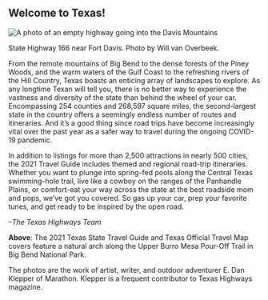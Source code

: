 
## Welcome to Texas!

<Row>
<Column colMd={5} colLg={8}>

![A photo of an empty highway going into the Davis Mountains](../images/state-highway-166-wvo.jpg)
<Caption>State Highway 166 near Fort Davis. Photo by Will van Overbeek.</Caption>

<PageDescription>

From the remote mountains of Big Bend to the dense forests of the Piney Woods, and the warm waters of the Gulf Coast to the refreshing rivers of the Hill Country, Texas boasts an enticing array of landscapes to explore. As any longtime Texan will tell you, there is no better way to experience the vastness and diversity of the state than behind the wheel of your car. Encompassing 254 counties and 268,597 square miles, the second-largest state in the country offers a seemingly endless number of routes and itineraries. And it’s a good thing since road trips have become increasingly vital over the past year as a safer way to travel during the ongoing COVID-19 pandemic. 

In addition to listings for more than 2,500 attractions in nearly 500 cities, the 2021 Travel Guide includes themed and regional road-trip itineraries. Whether you want to plunge into spring-fed pools along the Central Texas swimming-hole trail, live like a cowboy on the ranges of the Panhandle Plains, or comfort-eat your way across the state at the best roadside mom and pops, we’ve got you covered. So gas up your car, prep your favorite tunes, and get ready to be inspired by the open road.     

_–The Texas Highways Team_

</PageDescription>

</Column>

<Column colMd={2} colLg={3} offsetMd={1} offsetLg={1}>
<Aside>

**Above**: The 2021 Texas State Travel Guide and Texas Official Travel Map covers feature a natural arch along the Upper Burro Mesa Pour-Off Trail in Big Bend National Park. 

The photos are the work of artist, writer, and outdoor adventurer E. Dan Klepper of Marathon. Klepper is a frequent contributor to Texas Highways magazine.

</Aside>
</Column>
</Row>

<Row>
<Column colSm={12} colMd={8} colLg={12}>
<Ad file="static-marble-falls-wide.jpg"/>
</Column>
</Row>

<Row>

<Column colSm={12} colMd={5} colLg={6}>
<Ad file="static-visit-corpus-christi.jpg"/>
</Column>

<Column colSm={12} colMd={5} colLg={6}>
<Ad file="static-austin-parks-and-recreation.jpg"/>
</Column>

</Row>

<Row>

<Column colSm={3} colMd={3} colLg={5}>
<Ad file="static-visit-kilgore.jpg"/>
</Column>

<Column colSm={3} colMd={3} colLg={5}>
<Ad file="static-texas-highways-mercantile-1-6.jpg"/>
</Column>

</Row>